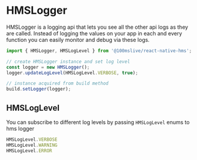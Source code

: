 # HMSLogger

HMSLogger is a logging api that lets you see all the other api logs as they are called. Instead of logging the values on your app in each and every function
you can easily monitor and debug via these logs.

```js
import { HMSLogger, HMSLogLevel } from '@100mslive/react-native-hms';

// create HMSLogger instance and set log level
const logger = new HMSLogger();
logger.updateLogLevel(HMSLogLevel.VERBOSE, true);

// instance acquired from build method
build.setLogger(logger);
```
## HMSLogLevel

You can subscribe to different log levels by passing `HMSLogLevel` enums to hms logger

```js
HMSLogLevel.VERBOSE
HMSLogLevel.WARNING
HMSLogLevel.ERROR
```

